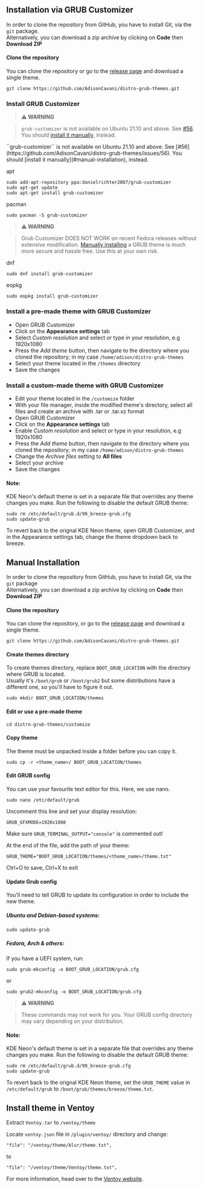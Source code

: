 ## Installation via GRUB Customizer

In order to clone the repository from GitHub, you have to install Git, via the `git` package.  
Alternatively, you can download a zip archive by clicking on **Code** then **Download ZIP**

#### Clone the repository

You can clone the repository or go to the [release page](https://github.com/AdisonCavani/distro-grub-themes/releases) and download a single theme.

```shell
git clone https://github.com/AdisonCavani/distro-grub-themes.git
```

### Install GRUB Customizer

> **⚠ WARNING**

> ``grub-customizer`` is not available on Ubuntu 21.10 and above.
> See [#56](https://github.com/AdisonCavani/distro-grub-themes/issues/56).
> You should [install it manually](#manual-installation), instead.

<Callout type="warning">
  ``grub-customizer`` is not available on Ubuntu 21.10 and above.  
  See [#56](https://github.com/AdisonCavani/distro-grub-themes/issues/56).  
  You should [install it manually](#manual-installation), instead.
</Callout>

apt

```shell
sudo add-apt-repository ppa:danielrichter2007/grub-customizer
sudo apt-get update
sudo apt-get install grub-customizer
```

pacman

```shell
sudo pacman -S grub-customizer
```

> **⚠ WARNING**

> Grub Customizer DOES NOT WORK on recent Fedora releases without extensive modification.
> [Manually installing](#manual-installation) a GRUB theme is much more secure and hassle free.
> Use this at your own risk.

dnf

```shell
sudo dnf install grub-customizer
```

eopkg

```shell
sudo eopkg install grub-customizer
```

### Install a pre-made theme with GRUB Customizer

- Open GRUB Customizer
- Click on the **Appearance settings** tab
- Select _Custom resolution_ and select or type in your resolution, e.g 1920x1080
- Press the _Add theme_ button, then navigate to the directory where you cloned the repository; in my case `/home/adison/distro-grub-themes`
- Select your theme located in the `/themes` directory
- Save the changes

### Install a custom-made theme with GRUB Customizer

- Edit your theme located in the `/customize` folder
- With your file manager, inside the modified theme's directory, select all files and create an archive with .tar or .tar.xz format
- Open GRUB Customizer
- Click on the **Appearance settings** tab
- Enable _Custom resolution_ and select or type in your resolution, e.g 1920x1080
- Press the _Add theme_ button, then navigate to the directory where you cloned the repository; in my case `/home/adison/distro-grub-themes`
- Change the _Archive files_ setting to **All files**
- Select your archive
- Save the changes

#### Note:
KDE Neon's default theme is set in a separate file that overrides any theme changes you make. Run the following to disable the default GRUB theme:

```shell
sudo rm /etc/default/grub.d/99_breeze-grub.cfg
sudo update-grub
```

To revert back to the orignal KDE Neon theme, open GRUB Customizer, and in the Appearance settings tab, change the theme dropdown back to breeze.

## Manual Installation

In order to clone the repository from GitHub, you have to install Git, via the `git` package  
Alternatively, you can download a zip archive by clicking on **Code** then **Download ZIP**

#### Clone the repository

You can clone the repository, or go to the [release page](https://github.com/AdisonCavani/distro-grub-themes/releases) and download a single theme.

```shell
git clone https://github.com/AdisonCavani/distro-grub-themes.git
```

#### Create themes directory
To create themes directory, replace `BOOT_GRUB_LOCATION` with the directory where GRUB is located.  
Usually it's `/boot/grub` or `/boot/grub2` but some distributions have a different one, so you'll have to figure it out.

```shell
sudo mkdir BOOT_GRUB_LOCATION/themes
```

#### Edit or use a pre-made theme

```shell
cd distro-grub-themes/customize
```

#### Copy theme

The theme must be unpacked inside a folder before you can copy it.

```
sudo cp -r <theme_name>/ BOOT_GRUB_LOCATION/themes
```

#### Edit GRUB config

You can use your favourite text editor for this. Here, we use nano.

```shell
sudo nano /etc/default/grub
```

Uncomment this line and set your display resolution:

```
GRUB_GFXMODE=1920x1080
```

Make sure ``GRUB_TERMINAL_OUTPUT="console"`` is commented out!

At the end of the file, add the path of your theme:

```
GRUB_THEME="BOOT_GRUB_LOCATION/themes/<theme_name>/theme.txt"
```

Ctrl+O to save, Ctrl+X to exit

#### Update Grub config

You'll need to tell GRUB to update its configuration in order to include the new theme.

##### Ubuntu and Debian-based systems:

```shell
sudo update-grub
```

##### Fedora, Arch & others: 


If you have a UEFI system, run:

```
sudo grub-mkconfig -o BOOT_GRUB_LOCATION/grub.cfg
```
or
```
sudo grub2-mkconfig -o BOOT_GRUB_LOCATION/grub.cfg
```

> **⚠ WARNING**

> These commands may not work for you.
> Your GRUB config directory may vary depending on your distribution.

#### Note:
KDE Neon's default theme is set in a separate file that overrides any theme changes you make. Run the following to disable the default GRUB theme:

```shell
sudo rm /etc/default/grub.d/99_breeze-grub.cfg
sudo update-grub
```

To revert back to the orignal KDE Neon theme, set the `GRUB_THEME` value in `/etc/default/grub` to `/boot/grub/themes/breeze/theme.txt`.

## Install theme in Ventoy

Extract `Ventoy.tar` to `/ventoy/theme`

Locate `ventoy.json` file in `/plugin/ventoy/` directory and change:

```
"file": "/ventoy/theme/blur/theme.txt",
```

to

```
"file": "/ventoy/theme/Ventoy/theme.txt",
```

For more information, head over to the [Ventoy website](https://www.ventoy.net/en/plugin_theme.html).
